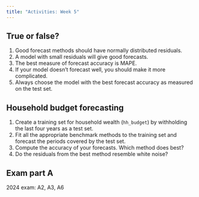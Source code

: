 ```yaml
---
title: "Activities: Week 5"
---
```


## True or false?

1. Good forecast methods should have normally distributed residuals.
2. A model with small residuals will give good forecasts.
3. The best measure of forecast accuracy is MAPE.
4. If your model doesn’t forecast well, you should make it more complicated.
5. Always choose the model with the best forecast accuracy as measured on the test set.

## Household budget forecasting

1. Create a training set for household wealth (`hh_budget`) by withholding the last four years as a test set.
2. Fit all the appropriate benchmark methods to the training set and forecast the periods covered by the test set.
3. Compute the accuracy of your forecasts. Which method does best?
4. Do the residuals from the best method resemble white noise?

## Exam part A

2024 exam: A2, A3, A6




